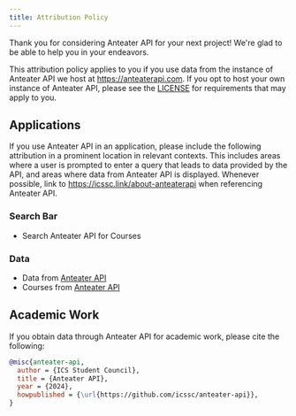 ```yaml
---
title: Attribution Policy
---
```


Thank you for considering Anteater API for your next project! We're glad to be able to help you in your endeavors.

This attribution policy applies to you if you use data from the instance of Anteater API we host at https://anteaterapi.com. If you opt to host your own instance of Anteater API, please see the [LICENSE](https://github.com/icssc/anteater-api?tab=AGPL-3.0-1-ov-file#readme) for requirements that may apply to you.

## Applications

If you use Anteater API in an application, please include the following attribution in a prominent location in relevant contexts. This includes areas where a user is prompted to enter a query that leads to data provided by the API, and areas where data from Anteater API is displayed. Whenever possible, link to https://icssc.link/about-anteaterapi when referencing Anteater API.

### Search Bar

- Search Anteater API for Courses

### Data

- Data from [Anteater API](https://icssc.link/about-anteaterapi)
- Courses from [Anteater API](https://icssc.link/about-anteaterapi)

## Academic Work

If you obtain data through Anteater API for academic work, please cite the following:

```bibtex
@misc{anteater-api,
  author = {ICS Student Council},
  title = {Anteater API},
  year = {2024},
  howpublished = {\url{https://github.com/icssc/anteater-api}},
}
```
